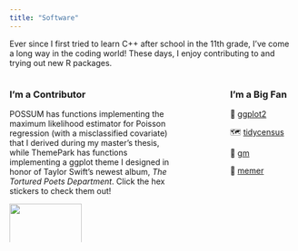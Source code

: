 ```yaml
---
title: "Software"
---
```


Ever since I first tried to learn C++ after school in the 11th grade, I've come a long way in the coding world! These days, I enjoy contributing to and trying out new R packages.

:::: {.columns}

::: {.column width="65%"}

### I'm a Contributor

POSSUM has functions implementing the maximum likelihood estimator for Poisson regression (with a misclassified covariate) that I derived during my master's thesis, while ThemePark has functions implementing a ggplot theme I designed in honor of Taylor Swift's newest album, *The Tortured Poets Department*. Click the hex stickers to check them out!

::: {layout-ncol=2}
<img src="possum.png" style="height: 65%; width: 65%; object-fit: contain" onclick="window.open('https://github.com/sarahlotspeich/possum', 'blank');"/>

<img
src="themePark.png" style="height: 65%; width: 65%; object-fit: contain" onclick="window.open('https://github.com/MatthewBJane/ThemePark', 'blank');"/>

:::



:::

::: {.column width="10%"}
<!-- empty column to create gap -->
:::

::: {.column width="25%"}
### I'm a Big Fan

🎨 [ggplot2](https://ggplot2.tidyverse.org/)

🗺️ [tidycensus](https://walker-data.com/tidycensus/)

🎵 [gm](https://github.com/flujoo/gm)

🤣 [memer](https://github.com/sctyner/memer)


:::

::::

